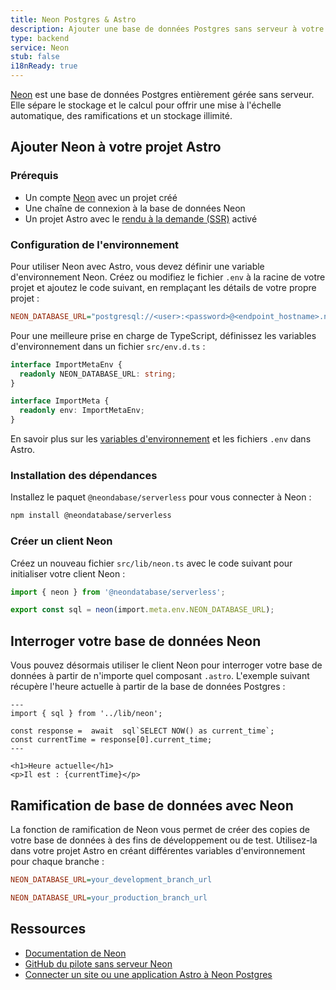 ```yaml
---
title: Neon Postgres & Astro
description: Ajouter une base de données Postgres sans serveur à votre projet Astro avec Neon
type: backend
service: Neon
stub: false
i18nReady: true
---
```



[Neon](https://neon.tech) est une base de données Postgres entièrement gérée sans serveur. Elle sépare le stockage et le calcul pour offrir une mise à l'échelle automatique, des ramifications et un stockage illimité.

## Ajouter Neon à votre projet Astro

### Prérequis

- Un compte [Neon](https://console.neon.tech/signup) avec un projet créé
- Une chaîne de connexion à la base de données Neon
- Un projet Astro avec le [rendu à la demande (SSR)](/fr/guides/on-demand-rendering/) activé

### Configuration de l'environnement

Pour utiliser Neon avec Astro, vous devez définir une variable d'environnement Neon. Créez ou modifiez le fichier `.env` à la racine de votre projet et ajoutez le code suivant, en remplaçant les détails de votre propre projet :

```ini title=".env"
NEON_DATABASE_URL="postgresql://<user>:<password>@<endpoint_hostname>.neon.tech:<port>/<dbname>?sslmode=require"
```

Pour une meilleure prise en charge de TypeScript, définissez les variables d'environnement dans un fichier `src/env.d.ts` :

```typescript title="src/env.d.ts"
interface ImportMetaEnv {
  readonly NEON_DATABASE_URL: string;
}

interface ImportMeta {
  readonly env: ImportMetaEnv;
}
```

<ReadMore>En savoir plus sur les [variables d'environnement](/fr/guides/environment-variables/) et les fichiers `.env` dans Astro.</ReadMore>

### Installation des dépendances

Installez le paquet `@neondabase/serverless` pour vous connecter à Neon :

```bash
npm install @neondatabase/serverless
```

### Créer un client Neon

Créez un nouveau fichier `src/lib/neon.ts` avec le code suivant pour initialiser votre client Neon :

```typescript title="src/lib/neon.ts"
import { neon } from '@neondatabase/serverless';

export const sql = neon(import.meta.env.NEON_DATABASE_URL);
```

## Interroger votre base de données Neon

Vous pouvez désormais utiliser le client Neon pour interroger votre base de données à partir de n'importe quel composant `.astro`. L'exemple suivant récupère l'heure actuelle à partir de la base de données Postgres :

```astro title="src/pages/index.astro"
---
import { sql } from '../lib/neon';

const response =  await  sql`SELECT NOW() as current_time`;
const currentTime = response[0].current_time;
---

<h1>Heure actuelle</h1>
<p>Il est : {currentTime}</p>
```

## Ramification de base de données avec Neon

La fonction de ramification de Neon vous permet de créer des copies de votre base de données à des fins de développement ou de test. Utilisez-la dans votre projet Astro en créant différentes variables d'environnement pour chaque branche :

```ini title=".env.development"
NEON_DATABASE_URL=your_development_branch_url
```

```ini title=".env.production"
NEON_DATABASE_URL=your_production_branch_url
```

## Ressources

- [Documentation de Neon](https://neon.tech/docs/introduction)
- [GitHub du pilote sans serveur Neon](https://github.com/neondatabase/serverless)
- [Connecter un site ou une application Astro à Neon Postgres](https://neon.tech/docs/guides/astro)
